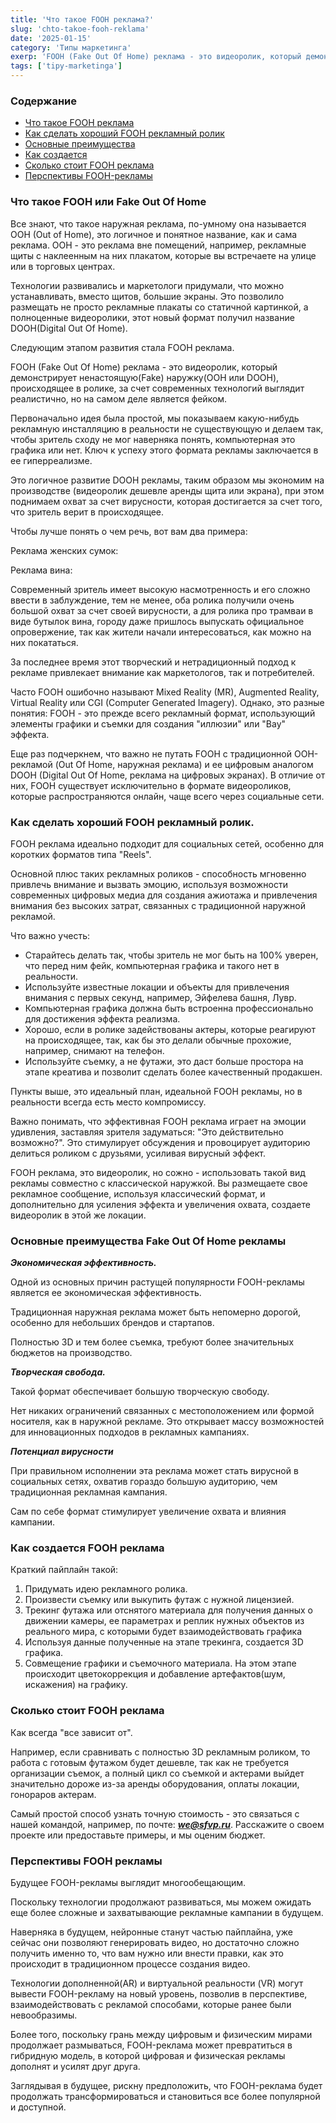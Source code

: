 ```yaml
---
title: 'Что такое FOOH реклама?'
slug: 'chto-takoe-fooh-reklama'
date: '2025-01-15'
category: 'Типы маркетинга'
exerp: 'FOOH (Fake Out Of Home) реклама - это видеоролик, который демонстрирует ненастоящую....'
tags: ['tipy-marketinga']
---
```

### Содержание

* [Что такое FOOH реклама](/qa/chto-takoe-fooh-reklama#%D1%87%D1%82%D0%BE-%D1%82%D0%B0%D0%BA%D0%BE%D0%B5-fooh-%D0%B8%D0%BB%D0%B8-fake-out-of-home)
* [Как сделать хороший FOOH рекламный ролик](/qa/chto-takoe-fooh-reklama#%D0%BA%D0%B0%D0%BA-%D1%81%D0%B4%D0%B5%D0%BB%D0%B0%D1%82%D1%8C-%D1%85%D0%BE%D1%80%D0%BE%D1%88%D0%B8%D0%B9-fooh-%D1%80%D0%B5%D0%BA%D0%BB%D0%B0%D0%BC%D0%BD%D1%8B%D0%B9-%D1%80%D0%BE%D0%BB%D0%B8%D0%BA)
* [Основные преимущества](/qa/chto-takoe-fooh-reklama#%D0%BE%D1%81%D0%BD%D0%BE%D0%B2%D0%BD%D1%8B%D0%B5-%D0%BF%D1%80%D0%B5%D0%B8%D0%BC%D1%83%D1%89%D0%B5%D1%81%D1%82%D0%B2%D0%B0-fake-out-of-home-%D1%80%D0%B5%D0%BA%D0%BB%D0%B0%D0%BC%D1%8B)
* [Как создается](/qa/chto-takoe-fooh-reklama#%D0%BA%D0%B0%D0%BA-%D1%81%D0%BE%D0%B7%D0%B4%D0%B0%D0%B5%D1%82%D1%81%D1%8F-fooh-%D1%80%D0%B5%D0%BA%D0%BB%D0%B0%D0%BC%D0%B0)
* [Сколько стоит FOOH реклама](/qa/chto-takoe-fooh-reklama#%D1%81%D0%BA%D0%BE%D0%BB%D1%8C%D0%BA%D0%BE-%D1%81%D1%82%D0%BE%D0%B8%D1%82-fooh-%D1%80%D0%B5%D0%BA%D0%BB%D0%B0%D0%BC%D0%B0)
* [Перспективы FOOH-рекламы](/qa/chto-takoe-fooh-reklama#%D0%BF%D0%B5%D1%80%D1%81%D0%BF%D0%B5%D0%BA%D1%82%D0%B8%D0%B2%D1%8B-fooh-%D1%80%D0%B5%D0%BA%D0%BB%D0%B0%D0%BC%D1%8B)

<CustomImage alt="FOOH реклама" src="https://s3.timeweb.cloud/42d6daba-4fc2d010-1c21-4f07-baa6-299fe4aa8233/fooh_1.png" />

### Что такое FOOH или Fake Out Of Home

Все знают, что такое наружная реклама, по-умному она называется OOH (Out of Home), это логичное и понятное название, как и сама реклама. OOH - это реклама вне помещений, например, рекламные щиты с наклеенным на них плакатом, которые вы встречаете на улице или в торговых центрах.

Технологии развивались и маркетологи придумали, что можно устанавливать, вместо щитов, большие экраны. Это позволило размещать не просто рекламные плакаты со статичной картинкой, а полноценные видеоролики, этот новый формат получил название DOOH(Digital Out Of Home).

Следующим этапом развития стала FOOH реклама.

FOOH (Fake Out Of Home) реклама - это видеоролик, который демонстрирует ненастоящую(Fake) наружку(OOH или DOOH), происходящее в ролике, за счет современных технологий выглядит реалистично, но на самом деле является фейком.

Первоначально идея была простой, мы показываем какую-нибудь рекламную инсталляцию в реальности не существующую и делаем так, чтобы зритель сходу не мог наверняка понять, компьютерная это графика или нет. Ключ к успеху этого формата рекламы заключается в ее гиперреализме.

Это логичное развитие DOOH рекламы, таким образом мы экономим на производстве (видеоролик дешевле аренды щита или экрана), при этом поднимаем охват за счет вирусности, которая достигается за счет того, что зритель верит в происходящее.

Чтобы лучше понять о чем речь, вот вам два примера:

Реклама женских сумок: 
<VideoYoutube id="mnDNAv9HBSM" />

Реклама вина: 
<VideoYoutube id="z22ZSrXMo8k" />

Современный зритель имеет высокую насмотренность и его сложно ввести в заблуждение, тем не менее, оба ролика получили очень большой охват за счет своей вирусности, а для ролика про трамваи в виде бутылок вина, городу даже пришлось выпускать официальное опровержение, так как жители начали интересоваться, как можно на них покататься.

За последнее время этот творческий и нетрадиционный подход к рекламе привлекает внимание как маркетологов, так и потребителей.

Часто FOOH ошибочно называют Mixed Reality (MR), Augmented Reality, Virtual Reality или CGI (Computer Generated Imagery). Однако, это разные понятия: FOOH - это прежде всего рекламный формат, использующий элементы графики и съемки для создания "иллюзии" или "Вау" эффекта.

Еще раз подчеркнем, что важно не путать FOOH с традиционной OOH-рекламой (Out Of Home, наружная реклама) и ее цифровым аналогом DOOH (Digital Out Of Home, реклама на цифровых экранах). В отличие от них, FOOH существует исключительно в формате видеороликов, которые распространяются онлайн, чаще всего через социальные сети.

### Как сделать хороший FOOH рекламный ролик.

FOOH реклама идеально подходит для социальных сетей, особенно для коротких форматов типа "Reels".

Основной плюс таких рекламных роликов - способность мгновенно привлечь внимание и вызвать эмоцию, используя возможности современных цифровых медиа для создания ажиотажа и привлечения внимания без высоких затрат, связанных с традиционной наружной рекламой.

Что важно учесть:

* Старайтесь делать так, чтобы зритель не мог быть на 100% уверен, что перед ним фейк, компьютерная графика и такого нет в реальности.
* Используйте известные локации и объекты для привлечения внимания с первых секунд, например, Эйфелева башня, Лувр.
* Компьютерная графика должна быть встроенна профессионально для достижения эффекта реализма.
* Хорошо, если в ролике задействованы актеры, которые реагируют на происходящее, так, как бы это делали обычные прохожие, например, снимают на телефон.
* Используйте съемку, а не футажи, это даст больше простора на этапе креатива и позволит сделать более качественный продакшен.

Пункты выше, это идеальный план, идеальной FOOH рекламы, но в реальности всегда есть место компромиссу.

Важно понимать, что эффективная FOOH реклама играет на эмоции удивления, заставляя зрителя задуматься: "Это действительно возможно?". Это стимулирует обсуждения и провоцирует аудиторию делиться роликом с друзьями, усиливая вирусный эффект.

FOOH реклама, это видеоролик, но сожно - использовать такой вид рекламы совместно с классической наружкой. Вы размещаете свое рекламное сообщение, используя классический формат, и дополнительно для усиления эффекта и увеличения охвата, создаете видеоролик в этой же локации.

### Основные преимущества Fake Out Of Home рекламы

***Экономическая эффективность.***

Одной из основных причин растущей популярности FOOH-рекламы является ее экономическая эффективность.

Традиционная наружная реклама может быть непомерно дорогой, особенно для небольших брендов и стартапов.

Полностью 3D и тем более съемка, требуют более значительных бюджетов на производство.


***Творческая свобода.***

Такой формат обеспечивает большую творческую свободу.

Нет никаких ограничений связанных с местоположением или формой носителя, как в наружной рекламе. Это открывает массу возможностей для инновационных подходов в рекламных кампаниях.


***Потенциал вирусности***

При правильном исполнении эта реклама может стать вирусной в социальных сетях, охватив гораздо большую аудиторию, чем традиционная рекламная кампания.

Сам по себе формат стимулирует увеличение охвата и влияния кампании.

### Как создается FOOH реклама

Краткий пайплайн такой:

1. Придумать идею рекламного ролика.
2. Произвести съемку или выкупить футаж с нужной лицензией.
3. Трекинг футажа или отснятого материала для получения данных о движении камеры, ее параметрах и реплик нужных объектов из реального мира, с которыми будет взаимодействовать графика
4. Используя данные полученные на этапе трекинга, создается 3D графика.
5. Совмещение графики и съемочного материала. На этом этапе происходит цветокоррекция и добавление артефактов(шум, искажения) на графику.


### Сколько стоит FOOH реклама

Как всегда "все зависит от".

Например, если сравнивать с полностью 3D рекламным роликом, то работа с готовым футажом будет дешевле, так как не требуется организации съемок, а полный цикл со съемкой и актерами выйдет значительно дороже из-за аренды оборудования, оплаты локации, гонораров актерам.

Самый простой способ узнать точную стоимость - это связаться с нашей командой, например, по почте: ***we@sfvp.ru***. Расскажите о своем проекте или предоставьте примеры, и мы оценим бюджет.

### Перспективы FOOH рекламы

Будущее FOOH-рекламы выглядит многообещающим.

Поскольку технологии продолжают развиваться, мы можем ожидать еще более сложные и захватывающие рекламные кампании в будущем.

Наверняка в будущем, нейронные станут частью пайплайна, уже сейчас они позволяют генерировать видео, но достаточно сложно получить именно то, что вам нужно или внести правки, как это происходит в традиционном процессе создания видео.

<VideoYoutube id="o9weWyYtL-g" />

Технологии дополненной(AR) и виртуальной реальности (VR) могут вывести FOOH-рекламу на новый уровень, позволив в перспективе, взаимодействовать с рекламой способами, которые ранее были невообразимы.

Более того, поскольку грань между цифровым и физическим мирами продолжает размываться, FOOH-реклама может превратиться в гибридную модель, в которой цифровая и физическая рекламы дополнят и усилят друг друга.

Заглядывая в будущее, рискну предположить, что FOOH-реклама будет продолжать трансформироваться и становиться все более популярной и доступной. 